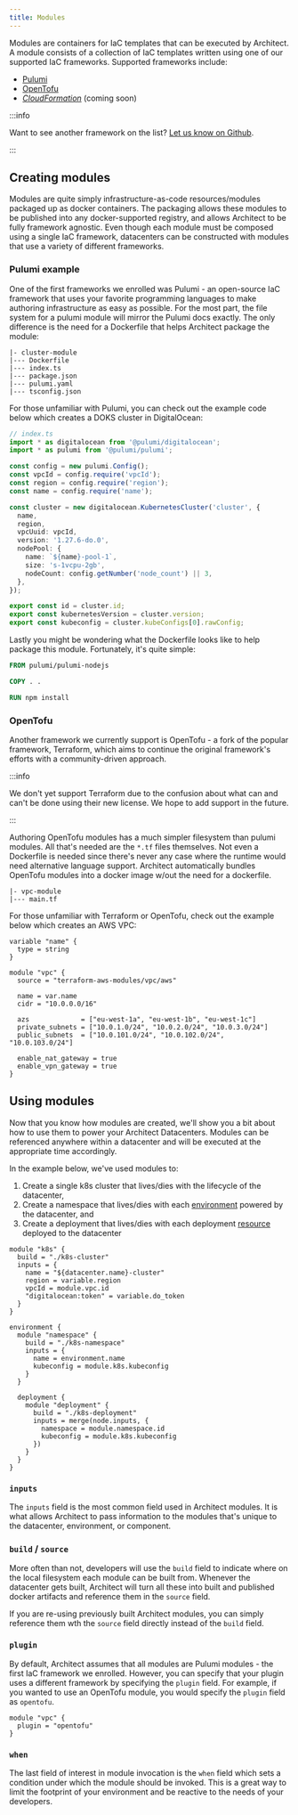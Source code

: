 ```yaml
---
title: Modules
---
```


Modules are containers for IaC templates that can be executed by Architect. A module consists of a
collection of IaC templates written using one of our supported IaC frameworks. Supported frameworks
include:

- [Pulumi](https://www.pulumi.com/)
- [OpenTofu](https://opentofu.org/)
- _[CloudFormation](https://aws.amazon.com/cloudformation/)_ (coming soon)

:::info

Want to see another framework on the list?
[Let us know on Github](https://github.com/architect-team/arcctl/issues).

:::

## Creating modules

Modules are quite simply infrastructure-as-code resources/modules packaged up as docker containers.
The packaging allows these modules to be published into any docker-supported registry, and allows
Architect to be fully framework agnostic. Even though each module must be composed using a single
IaC framework, datacenters can be constructed with modules that use a variety of different
frameworks.

### Pulumi example

One of the first frameworks we enrolled was Pulumi - an open-source IaC framework that uses your
favorite programming languages to make authoring infrastructure as easy as possible. For the most
part, the file system for a pulumi module will mirror the Pulumi docs exactly. The only difference
is the need for a Dockerfile that helps Architect package the module:

```
|- cluster-module
|--- Dockerfile
|--- index.ts
|--- package.json
|--- pulumi.yaml
|--- tsconfig.json
```

For those unfamiliar with Pulumi, you can check out the example code below which creates a DOKS
cluster in DigitalOcean:

```ts
// index.ts
import * as digitalocean from '@pulumi/digitalocean';
import * as pulumi from '@pulumi/pulumi';

const config = new pulumi.Config();
const vpcId = config.require('vpcId');
const region = config.require('region');
const name = config.require('name');

const cluster = new digitalocean.KubernetesCluster('cluster', {
  name,
  region,
  vpcUuid: vpcId,
  version: '1.27.6-do.0',
  nodePool: {
    name: `${name}-pool-1`,
    size: 's-1vcpu-2gb',
    nodeCount: config.getNumber('node_count') || 3,
  },
});

export const id = cluster.id;
export const kubernetesVersion = cluster.version;
export const kubeconfig = cluster.kubeConfigs[0].rawConfig;
```

Lastly you might be wondering what the Dockerfile looks like to help package this module.
Fortunately, it's quite simple:

```Dockerfile
FROM pulumi/pulumi-nodejs

COPY . .

RUN npm install
```

### OpenTofu

Another framework we currently support is OpenTofu - a fork of the popular framework, Terraform,
which aims to continue the original framework's efforts with a community-driven approach.

:::info

We don't yet support Terraform due to the confusion about what can and can't be done using their new
license. We hope to add support in the future.

:::

Authoring OpenTofu modules has a much simpler filesystem than pulumi modules. All that's needed are
the `*.tf` files themselves. Not even a Dockerfile is needed since there's never any case where the
runtime would need alternative language support. Architect automatically bundles OpenTofu modules
into a docker image w/out the need for a dockerfile.

```
|- vpc-module
|--- main.tf
```

For those unfamiliar with Terraform or OpenTofu, check out the example below which creates an AWS
VPC:

```hcl
variable "name" {
  type = string
}

module "vpc" {
  source = "terraform-aws-modules/vpc/aws"

  name = var.name
  cidr = "10.0.0.0/16"

  azs             = ["eu-west-1a", "eu-west-1b", "eu-west-1c"]
  private_subnets = ["10.0.1.0/24", "10.0.2.0/24", "10.0.3.0/24"]
  public_subnets  = ["10.0.101.0/24", "10.0.102.0/24", "10.0.103.0/24"]

  enable_nat_gateway = true
  enable_vpn_gateway = true
}
```

## Using modules

Now that you know how modules are created, we'll show you a bit about how to use them to power your
Architect Datacenters. Modules can be referenced anywhere within a datacenter and will be executed
at the appropriate time accordingly.

In the example below, we've used modules to:

1. Create a single k8s cluster that lives/dies with the lifecycle of the datacenter,
2. Create a namespace that lives/dies with each [environment](./03-environments.mdx) powered by the
   datacenter, and
3. Create a deployment that lives/dies with each deployment [resource](./04-hooks.mdx) deployed to
   the datacenter

```hcl
module "k8s" {
  build = "./k8s-cluster"
  inputs = {
    name = "${datacenter.name}-cluster"
    region = variable.region
    vpcId = module.vpc.id
    "digitalocean:token" = variable.do_token
  }
}

environment {
  module "namespace" {
    build = "./k8s-namespace"
    inputs = {
      name = environment.name
      kubeconfig = module.k8s.kubeconfig
    }
  }

  deployment {
    module "deployment" {
      build = "./k8s-deployment"
      inputs = merge(node.inputs, {
        namespace = module.namespace.id
        kubeconfig = module.k8s.kubeconfig
      })
    }
  }
}
```

### `inputs`

The `inputs` field is the most common field used in Architect modules. It is what allows Architect
to pass information to the modules that's unique to the datacenter, environment, or component.

### `build` / `source`

More often than not, developers will use the `build` field to indicate where on the local filesystem
each module can be built from. Whenever the datacenter gets built, Architect will turn all these
into built and published docker artifacts and reference them in the `source` field.

If you are re-using previously built Architect modules, you can simply reference them wth the
`source` field directly instead of the `build` field.

### `plugin`

By default, Architect assumes that all modules are Pulumi modules - the first IaC framework we
enrolled. However, you can specify that your plugin uses a different framework by specifying the
`plugin` field. For example, if you wanted to use an OpenTofu module, you would specify the `plugin`
field as `opentofu`.

```hcl
module "vpc" {
  plugin = "opentofu"
}
```

### `when`

The last field of interest in module invocation is the `when` field which sets a condition under
which the module should be invoked. This is a great way to limit the footprint of your environment
and be reactive to the needs of your developers.
